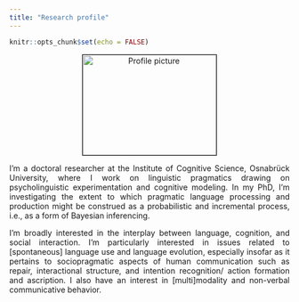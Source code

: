 ```yaml
---
title: "Research profile"
---
```


```r
knitr::opts_chunk$set(echo = FALSE)
```

<style>
body {
  text-align: justify}

h1 {
  text-align: center
}

.aligncenter {
    text-align: center;
}
</style>

<p class="aligncenter"><img src="images/profile.jpeg" alt="Profile picture" align="middle" style="width:240px;height:180px;border:1px solid black;"></p>

I'm a doctoral researcher at the Institute of Cognitive Science, Osnabrück University, where I work on linguistic pragmatics drawing on psycholinguistic experimentation and cognitive modeling. In my PhD, I'm investigating the extent to which pragmatic language processing and production might be construed as a probabilistic and incremental process, i.e., as a form of Bayesian inferencing.

I’m broadly interested in the interplay between language, cognition, and social interaction. I'm particularly interested in issues related to [spontaneous] language use and language evolution, especially insofar as it pertains to sociopragmatic aspects of human communication such as repair, interactional structure, and intention recognition/ action formation and ascription. I also have an interest in [multi]modality and non-verbal communicative behavior.